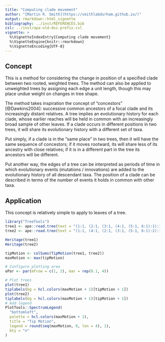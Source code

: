 ```yaml
---
title: "Computing clade movement"
author: "[Martin R. Smith](https://smithlabdurham.github.io/)"
output: rmarkdown::html_vignette
bibliography: ../inst/REFERENCES.bib
csl: ../inst/apa-old-doi-prefix.csl
vignette: >
  %\VignetteIndexEntry{Computing clade movement}
  %\VignetteEngine{knitr::rmarkdown}
  %\VignetteEncoding{UTF-8}
---
```


## Concept

This is a method for considering the change in position of a specified clade
between two rooted, weighted trees.
The method can also be applied to unweighted trees by assigning each edge
a unit length, though this may place undue weight on changes in tree shape.

The method takes inspiration the concept of "concestors" [@Dawkins2004]:
successive common ancestors of a focal clade and its increasingly distant
relatives.
A tree implies an evolutionary history for each clade, whose earlier reaches
will be held in common with an increasingly broad sample of other leaves.
If a clade occurs in different positions in two trees, it will share its
evolutionary history with a different set of taxa.

Put simply, if a clade is in the "same place" in two trees, then it will have 
the same sequence of concestors;
if it moves rootward, its will share less of its ancestry with close relatives;
if it is in a different part in the tree its ancestors will be different.

Put another way, the edges of a tree can be interpreted as periods of time in
which evolutionary events (mutations / innovations) are added to the
evolutionary history of all descendant taxa.
The position of a clade can be described in terms of the number of events it
holds in common with other taxa.

## Application

This concept is relatively simple to apply to leaves of a tree.

```r
library("TreeTools")
tree1 <- ape::read.tree(text = "(1:1, (2:1, (3:1, (4:1, (5:1, 6:1):1):1):1):2);")
tree2 <- ape::read.tree(text = "(1:1, (4:1, (2:1, (3:1, (5:1, 6:1):2):1):1):1);")

Heritage(tree1)
Heritage(tree2)

tipMotion <- colSums(TipMotion(tree1, tree2))
maxMotion <- max(tipMotion)

# Configure plotting area
oPar <- par(mfrow = c(1, 2), mar = rep(0.1, 4))

# Plot trees
plot(tree1)
tiplabels(bg = hcl.colors(maxMotion + 1)[tipMotion + 1])
plot(tree2)
tiplabels(bg = hcl.colors(maxMotion + 1)[tipMotion + 1])
# Add legend
PlotTools::SpectrumLegend(
  "bottomleft",
  palette = hcl.colors(maxMotion + 1),
  title = "Tip Motion",
  legend = round(seq(maxMotion, 0, len = 4), 1),
  bty = "n"
)
```
